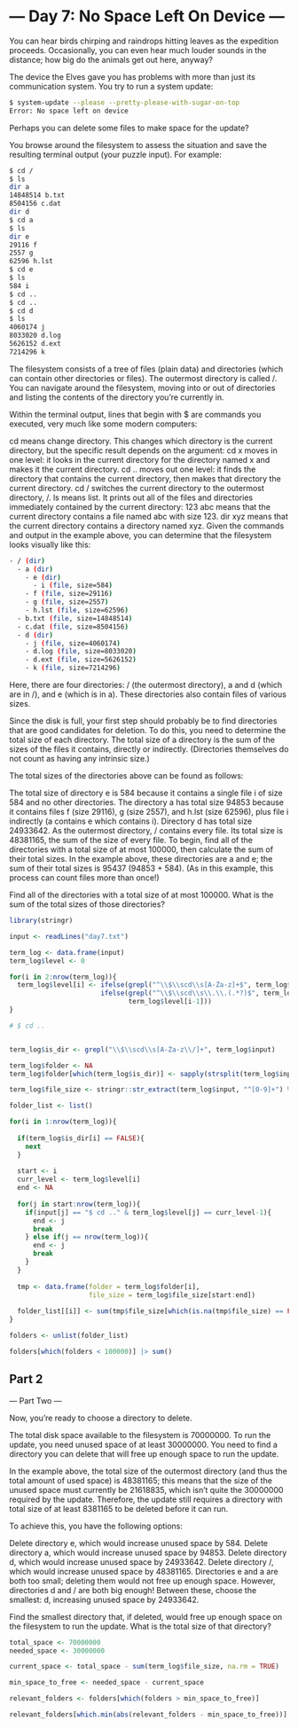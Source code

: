 
# --- Day 7: No Space Left On Device ---

You can hear birds chirping and raindrops hitting leaves as the expedition proceeds. Occasionally, you can even hear much louder sounds in the distance; how big do the animals get out here, anyway?

The device the Elves gave you has problems with more than just its communication system. You try to run a system update:

```bash 
$ system-update --please --pretty-please-with-sugar-on-top 
Error: No space left on device
```

Perhaps you can delete some files to make space for the update?

You browse around the filesystem to assess the situation and save the resulting terminal output (your puzzle input). For example:

```bash
$ cd /
$ ls
dir a
14848514 b.txt
8504156 c.dat
dir d
$ cd a
$ ls
dir e
29116 f
2557 g
62596 h.lst
$ cd e
$ ls
584 i
$ cd ..
$ cd ..
$ cd d
$ ls
4060174 j
8033020 d.log
5626152 d.ext
7214296 k
```
The filesystem consists of a tree of files (plain data) and directories (which can contain other directories or files). The outermost directory is called /. You can navigate around the filesystem, moving into or out of directories and listing the contents of the directory you're currently in.

Within the terminal output, lines that begin with $ are commands you executed, very much like some modern computers:

cd means change directory. This changes which directory is the current directory, but the specific result depends on the argument:
cd x moves in one level: it looks in the current directory for the directory named x and makes it the current directory.
cd .. moves out one level: it finds the directory that contains the current directory, then makes that directory the current directory.
cd / switches the current directory to the outermost directory, /.
ls means list. It prints out all of the files and directories immediately contained by the current directory:
123 abc means that the current directory contains a file named abc with size 123.
dir xyz means that the current directory contains a directory named xyz.
Given the commands and output in the example above, you can determine that the filesystem looks visually like this:

```bash
- / (dir)
  - a (dir)
    - e (dir)
      - i (file, size=584)
    - f (file, size=29116)
    - g (file, size=2557)
    - h.lst (file, size=62596)
  - b.txt (file, size=14848514)
  - c.dat (file, size=8504156)
  - d (dir)
    - j (file, size=4060174)
    - d.log (file, size=8033020)
    - d.ext (file, size=5626152)
    - k (file, size=7214296)
```

Here, there are four directories: / (the outermost directory), a and d (which are in /), and e (which is in a). These directories also contain files of various sizes.

Since the disk is full, your first step should probably be to find directories that are good candidates for deletion. To do this, you need to determine the total size of each directory. The total size of a directory is the sum of the sizes of the files it contains, directly or indirectly. (Directories themselves do not count as having any intrinsic size.)

The total sizes of the directories above can be found as follows:

The total size of directory e is 584 because it contains a single file i of size 584 and no other directories.
The directory a has total size 94853 because it contains files f (size 29116), g (size 2557), and h.lst (size 62596), plus file i indirectly (a contains e which contains i).
Directory d has total size 24933642.
As the outermost directory, / contains every file. Its total size is 48381165, the sum of the size of every file.
To begin, find all of the directories with a total size of at most 100000, then calculate the sum of their total sizes. In the example above, these directories are a and e; the sum of their total sizes is 95437 (94853 + 584). (As in this example, this process can count files more than once!)

Find all of the directories with a total size of at most 100000. What is the sum of the total sizes of those directories?

```r
library(stringr)

input <- readLines("day7.txt")

term_log <- data.frame(input)
term_log$level <- 0

for(i in 2:nrow(term_log)){
  term_log$level[i] <- ifelse(grepl("^\\$\\scd\\s[A-Za-z]+$", term_log$input[i]), term_log$level[i-1] + 1,
                       ifelse(grepl("^\\$\\scd\\s\\.\\.(.*?)$", term_log$input[i]), term_log$level[i-1] - 1,
                              term_log$level[i-1]))
}

# $ cd ..


term_log$is_dir <- grepl("\\$\\scd\\s[A-Za-z\\/]+", term_log$input)

term_log$folder <- NA
term_log$folder[which(term_log$is_dir)] <- sapply(strsplit(term_log$input[which(term_log$is_dir)], "\\s"), "[[", 3) 

term_log$file_size <- stringr::str_extract(term_log$input, "^[0-9]+") %>% as.numeric()

folder_list <- list()

for(i in 1:nrow(term_log)){
  
  if(term_log$is_dir[i] == FALSE){
    next
  }
  
  start <- i
  curr_level <- term_log$level[i]
  end <- NA
  
  for(j in start:nrow(term_log)){
    if(input[j] == "$ cd .." & term_log$level[j] == curr_level-1){
      end <- j
      break
    } else if(j == nrow(term_log)){
      end <- j
      break
    }
  }
  
  tmp <- data.frame(folder = term_log$folder[i],
                    file_size = term_log$file_size[start:end])
  
  folder_list[[i]] <- sum(tmp$file_size[which(is.na(tmp$file_size) == FALSE)])
}

folders <- unlist(folder_list)

folders[which(folders < 100000)] |> sum()

```

## Part 2

--- Part Two ---

Now, you're ready to choose a directory to delete.

The total disk space available to the filesystem is 70000000. To run the update, you need unused space of at least 30000000. You need to find a directory you can delete that will free up enough space to run the update.

In the example above, the total size of the outermost directory (and thus the total amount of used space) is 48381165; this means that the size of the unused space must currently be 21618835, which isn't quite the 30000000 required by the update. Therefore, the update still requires a directory with total size of at least 8381165 to be deleted before it can run.

To achieve this, you have the following options:

Delete directory e, which would increase unused space by 584.
Delete directory a, which would increase unused space by 94853.
Delete directory d, which would increase unused space by 24933642.
Delete directory /, which would increase unused space by 48381165.
Directories e and a are both too small; deleting them would not free up enough space. However, directories d and / are both big enough! Between these, choose the smallest: d, increasing unused space by 24933642.

Find the smallest directory that, if deleted, would free up enough space on the filesystem to run the update. What is the total size of that directory?

```r
total_space <- 70000000
needed_space <- 30000000

current_space <- total_space - sum(term_log$file_size, na.rm = TRUE)

min_space_to_free <- needed_space - current_space

relevant_folders <- folders[which(folders > min_space_to_free)]

relevant_folders[which.min(abs(relevant_folders - min_space_to_free))]

```

